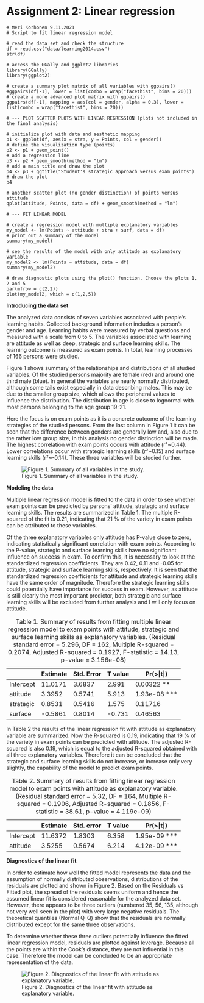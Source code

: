 # Assignment 2: Linear regression

    # Meri Korhonen 9.11.2021
    # Script to fit linear regression model

    # read the data set and check the structure
    df = read.csv("data/learning2014.csv")
    str(df)

    # access the GGally and ggplot2 libraries
    library(GGally)
    library(ggplot2)

    # create a summary plot matrix of all variables with ggpairs()
    #ggpairs(df[-1], lower = list(combo = wrap("facethist", bins = 20)))
    # create a more advanced plot matrix with ggpairs()
    ggpairs(df[-1], mapping = aes(col = gender, alpha = 0.3), lower = list(combo = wrap("facethist", bins = 20)))

    # --- PLOT SCATTER PLOTS WITH LINEAR REGRESSION (plots not included in the final analysis)

    # initialize plot with data and aesthetic mapping
    p1 <- ggplot(df, aes(x = stra, y = Points, col = gender))
    # define the visualization type (points)
    p2 <- p1 + geom_point()
    # add a regression line
    p3 <- p2 + geom_smooth(method = "lm")
    # add a main title and draw the plot
    p4 <- p3 + ggtitle("Student's strategic approach versus exam points")
    # draw the plot
    p4

    # another scatter plot (no gender distinction) of points versus attitude
    qplot(attitude, Points, data = df) + geom_smooth(method = "lm")

    # --- FIT LINEAR MODEL

    # create a regression model with multiple explanatory variables
    my_model <- lm(Points ~ attitude + stra + surf, data = df)
    # print out a summary of the model
    summary(my_model)

    # see the results of the model with only attitude as explanatory variable
    my_model2 <- lm(Points ~ attitude, data = df)
    summary(my_model2)

    # draw diagnostic plots using the plot() function. Choose the plots 1, 2 and 5
    par(mfrow = c(2,2))
    plot(my_model2, which = c(1,2,5))

**Introducing the data set**

The analyzed data consists of seven variables associated with people's learning habits. Collected background information includes a person's gender and age. Learning habits were measured by verbal questions and measured with a scale from 0 to 5. The variables associated with learning are attitude as well as deep, strategic and surface learning skills. The learning outcome is measured as exam points. In total, learning processes of 166 persons were studied.

Figure 1 shows summary of the relationships and distributions of all studied variables. Of the studied persons majority are female (red) and around one third male (blue). In general the variables are nearly normally distributed, although some tails exist especially in data describing males. This may be due to the smaller group size, which allows the peripheral values to influence the distribution. The distribution in age is close to lognormal with most persons belonging to the age group 19-21.

Here the focus is on exam points as it is a concrete outcome of the learning strategies of the studied persons. From the last column in Figure 1 it can be seen that the difference between genders are generally low and, also due to the rather low group size, in this analysis no gender distinction will be made. The highest correlation with exam points occurs with attitude (r²\~0.44). Lower correlations occur with strategic learning skills (r²\~0.15) and surface learning skills (r²\~-0.14). These three variables will be studied further.

![Figure 1. Summary of all variables in the study.](summary_matrix.png)

**Modeling the data**

Multiple linear regression model is fitted to the data in order to see whether exam points can be predicted by persons' attitude, strategic and surface learning skills. The results are summarized in Table 1. The multiple R-squared of the fit is 0.21, indicating that 21 % of the variety in exam points can be attributed to these variables.

Of the three explanatory variables only attitude has P-value close to zero, indicating statistically significant correlation with exam points. According to the P-value, strategic and surface learning skills have no significant influence on success in exam. To confirm this, it is necessary to look at the standardized regression coefficients. They are 0.42, 0.11 and -0.05 for attitude, strategic and surface learning skills, respectively. It is seen that the standardized regression coefficients for attitude and strategic learning skills have the same order of magnitude. Therefore the strategic learning skills could potentially have importance for success in exam. However, as attitude is still clearly the most important predictor, both strategic and surface learning skills will be excluded from further analysis and I will only focus on attitude.

|           | Estimate | Std. Error | T value | Pr(>\|t\|)      |
|-----------|----------|------------|---------|-----------------|
| Intercept | 11.0171  | 3.6837     | 2.991   | 0.00322 \*\*    |
| attitude  | 3.3952   | 0.5741     | 5.913   | 1.93e-08 \*\*\* |
| strategic | 0.8531   | 0.5416     | 1.575   | 0.11716         |
| surface   | -0.5861  | 0.8014     | -0.731  | 0.46563         |

: Table 1. Summary of results from fitting multiple linear regression model to exam points with attitude, strategic and surface learning skills as explanatory variables. (Residual standard error = 5.296, DF = 162, Multiple R-squared = 0.2074, Adjusted R-squared = 0.1927, F-statistic = 14.13, p-value = 3.156e-08)

In Table 2 the results of the linear regression fit with attitude as explanatory variable are summarized. Now the R-squared is 0.19, indicating that 19 % of the variety in exam points can be predicted with attitude. The adjusted R-squared is also 0.19, which is equal to the adjusted R-squared obtained with all three explanatory variables. Therefore it can be concluded that the strategic and surface learning skills do not increase, or increase only very slightly, the capability of the model to predict exam points.

|           | Estimate | Std. error | T value | Pr(>\|t\|)      |
|-----------|----------|------------|---------|-----------------|
| Intercept | 11.6372  | 1.8303     | 6.358   | 1.95e-09 \*\*\* |
| attitude  | 3.5255   | 0.5674     | 6.214   | 4.12e-09 \*\*\* |

: Table 2. Summary of results from fitting linear regression model to exam points with attitude as explanatory variable. (Residual standard error = 5.32, DF = 164, Multiple R-squared = 0.1906, Adjusted R-squared = 0.1856, F-statistic = 38.61, p-value = 4.119e-09)

**Diagnostics of the linear fit**

In order to estimate how well the fitted model represents the data and the assumption of normally distributed observations, distributions of the residuals are plotted and shown in Figure 2. Based on the Residuals vs Fitted plot, the spread of the residuals seems uniform and hence the assumed linear fit is considered reasonable for the analyzed data set. However, there appears to be three outliers (numbered 35, 56, 135, although not very well seen in the plot) with very large negative residuals. The theoretical quantiles (Normal Q-Q) show that the residuals are normally distributed except for the same three observations.

To determine whether these three outliers potentially influence the fitted linear regression model, residuals are plotted against leverage. Because all the points are within the Cook's distance, they are not influential in this case. Therefore the model can be concluded to be an appropriate representation of the data.

![Figure 2. Diagnostics of the linear fit with attitude as explanatory variable.](diagnostics.png)
